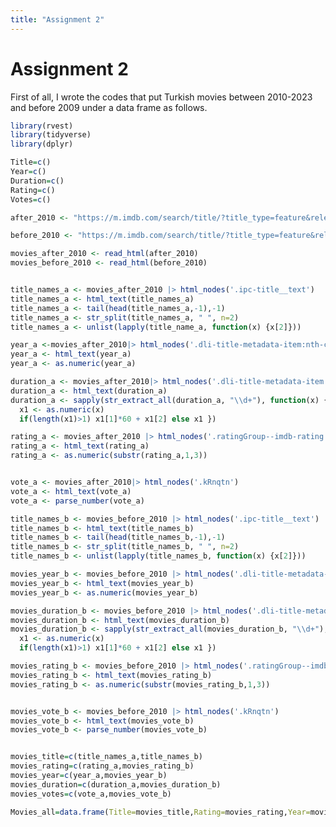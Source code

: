 ```yaml
---
title: "Assignment 2"
---
```


# Assignment 2

First of all, I wrote the codes that put Turkish movies between 2010-2023 and before 2009 under a data frame as follows.

```r
library(rvest)
library(tidyverse)
library(dplyr)

Title=c()
Year=c() 
Duration=c()
Rating=c() 
Votes=c()

after_2010 <- "https://m.imdb.com/search/title/?title_type=feature&release_date=2010-01-01,2023-12-31&num_votes=2500,&country_of_origin=TR&count=250"

before_2010 <- "https://m.imdb.com/search/title/?title_type=feature&release_date=,2009-12-31&num_votes=2500,&country_of_origin=TR&count=250"

movies_after_2010 <- read_html(after_2010)
movies_before_2010 <- read_html(before_2010)


title_names_a <- movies_after_2010 |> html_nodes('.ipc-title__text')
title_names_a <- html_text(title_names_a)
title_names_a <- tail(head(title_names_a,-1),-1)
title_names_a <- str_split(title_names_a, " ", n=2)
title_names_a <- unlist(lapply(title_name_a, function(x) {x[2]}))

year_a <-movies_after_2010|> html_nodes('.dli-title-metadata-item:nth-child(1)')
year_a <- html_text(year_a)
year_a <- as.numeric(year_a)

duration_a <- movies_after_2010|> html_nodes('.dli-title-metadata-item:nth-child(2)')
duration_a <- html_text(duration_a)
duration_a <- sapply(str_extract_all(duration_a, "\\d+"), function(x) {
  x1 <- as.numeric(x)
  if(length(x1)>1) x1[1]*60 + x1[2] else x1 })

rating_a <- movies_after_2010 |> html_nodes('.ratingGroup--imdb-rating')
rating_a <- html_text(rating_a)
rating_a <- as.numeric(substr(rating_a,1,3))


vote_a <- movies_after_2010|> html_nodes('.kRnqtn')
vote_a <- html_text(vote_a)
vote_a <- parse_number(vote_a)

title_names_b <- movies_before_2010 |> html_nodes('.ipc-title__text')
title_names_b <- html_text(title_names_b)
title_names_b <- tail(head(title_names_b,-1),-1)
title_names_b <- str_split(title_names_b, " ", n=2)
title_names_b <- unlist(lapply(title_names_b, function(x) {x[2]}))

movies_year_b <- movies_before_2010 |> html_nodes('.dli-title-metadata-item:nth-child(1)')
movies_year_b <- html_text(movies_year_b)
movies_year_b <- as.numeric(movies_year_b)

movies_duration_b <- movies_before_2010 |> html_nodes('.dli-title-metadata-item:nth-child(2)')
movies_duration_b <- html_text(movies_duration_b)
movies_duration_b <- sapply(str_extract_all(movies_duration_b, "\\d+"), function(x) {
  x1 <- as.numeric(x)
  if(length(x1)>1) x1[1]*60 + x1[2] else x1 })

movies_rating_b <- movies_before_2010 |> html_nodes('.ratingGroup--imdb-rating')
movies_rating_b <- html_text(movies_rating_b)
movies_rating_b <- as.numeric(substr(movies_rating_b,1,3))


movies_vote_b <- movies_before_2010 |> html_nodes('.kRnqtn')
movies_vote_b <- html_text(movies_vote_b)
movies_vote_b <- parse_number(movies_vote_b)


movies_title=c(title_names_a,title_names_b)
movies_rating=c(rating_a,movies_rating_b)
movies_year=c(year_a,movies_year_b)
movies_duration=c(duration_a,movies_duration_b)
movies_votes=c(vote_a,movies_vote_b)

Movies_all=data.frame(Title=movies_title,Rating=movies_rating,Year=movies_year,Duration=movies_duration,Votes=movies_votes)
```
